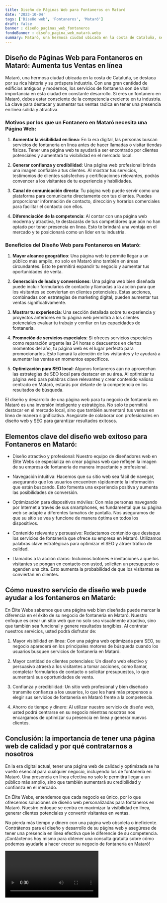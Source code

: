 ```yaml
---
title: Diseño de Páginas Web para Fontaneros en Mataró
date: '2023-10-04'
tags: ['Diseño web', 'Fontaneros', 'Mataró']
draft: false
banner : diseño_paginas_web_fontaneros
fondoBanner : diseño_pagina_web_mataró.webp
summary: Mataró, una hermosa ciudad ubicada en la costa de Cataluña, se destaca por su rica historia y su próspera industria. Con una gran cantidad de edificios antiguos y modernos, los servicios de fontanería son de vital importancia en esta ciudad en constante desarrollo. Si eres un fontanero en Mataró, debes estar consciente de la competencia creciente en tu industria. La clave para destacar y aumentar tus ventas radica en tener una presencia en línea sólida y atractiva.
---
```


## Diseño de Páginas Web para Fontaneros en Mataró: Aumenta tus Ventas en línea

Mataró, una hermosa ciudad ubicada en la costa de Cataluña, se destaca por su rica historia y su próspera industria. Con una gran cantidad de edificios antiguos y modernos, los servicios de fontanería son de vital importancia en esta ciudad en constante desarrollo. Si eres un fontanero en Mataró, debes estar consciente de la competencia creciente en tu industria. La clave para destacar y aumentar tus ventas radica en tener una presencia en línea sólida y atractiva.

### Motivos por los que un Fontanero en Mataró necesita una Página Web:

1. **Aumentar la visibilidad en línea**: En la era digital, las personas buscan servicios de fontanería en línea antes de hacer llamadas o visitar tiendas físicas. Tener una página web te ayudará a ser encontrado por clientes potenciales y aumentará tu visibilidad en el mercado local.

2. **Generar confianza y credibilidad**: Una página web profesional brinda una imagen confiable a tus clientes. Al mostrar tus servicios, testimonios de clientes satisfechos y certificaciones relevantes, podrás convencer a los visitantes de tu experiencia y habilidades.

3. **Canal de comunicación directa**: Tu página web puede servir como una plataforma para comunicarte directamente con tus clientes. Puedes proporcionar información de contacto, dirección y horarios comerciales para facilitar el contacto con ellos.

4. **Diferenciación de la competencia**: Al contar con una página web moderna y atractiva, te destacarás de tus competidores que aún no han optado por tener presencia en línea. Esto te brindará una ventaja en el mercado y te posicionará como un líder en tu industria.

### Beneficios del Diseño Web para Fontaneros en Mataró:

1. **Mayor alcance geográfico**: Una página web te permite llegar a un público más amplio, no solo en Mataró sino también en áreas circundantes. Esto te permitirá expandir tu negocio y aumentar tus oportunidades de venta.

2. **Generación de leads y conversiones**: Una página web bien diseñada puede incluir formularios de contacto y llamadas a la acción para que los visitantes se conviertan en clientes potenciales. Estas acciones, combinadas con estrategias de marketing digital, pueden aumentar tus ventas significativamente.

3. **Mostrar tu experiencia**: Una sección detallada sobre tu experiencia y proyectos anteriores en tu página web permitirá a los clientes potenciales evaluar tu trabajo y confiar en tus capacidades de fontanería.

4. **Promoción de servicios especiales**: Si ofreces servicios especiales como reparación urgente las 24 horas o descuentos en ciertos momentos del año, tu página web es el lugar perfecto para promocionarlos. Esto llamará la atención de los visitantes y te ayudará a aumentar las ventas en momentos específicos.

5. **Optimización para SEO local**: Algunos fontaneros aún no aprovechan las estrategias de SEO local para destacar en su área. Al optimizar tu página web para palabras clave relevantes y crear contenido valioso centrado en Mataró, estarás por delante de la competencia en los resultados de búsqueda.

El diseño y desarrollo de una página web para tu negocio de fontanería en Mataró es una inversión inteligente y estratégica. No solo te permitirá destacar en el mercado local, sino que también aumentará tus ventas en línea de manera significativa. Asegúrate de colaborar con profesionales en diseño web y SEO para garantizar resultados exitosos.

<GifSeo />

<Cta />

## Elementos clave del diseño web exitoso para Fontaneros en Mataró:

- Diseño atractivo y profesional: Nuestro equipo de diseñadores web en Élite Webs se especializa en crear páginas web que reflejen la imagen de su empresa de fontanería de manera impactante y profesional.

- Navegación intuitiva: Hacemos que su sitio web sea fácil de navegar, asegurando que los usuarios encuentren rápidamente la información que están buscando. Esto fomenta una experiencia positiva y aumenta las posibilidades de conversión.

- Optimización para dispositivos móviles: Con más personas navegando por Internet a través de sus smartphones, es fundamental que su página web se adapte a diferentes tamaños de pantalla. Nos aseguramos de que su sitio se vea y funcione de manera óptima en todos los dispositivos.

- Contenido relevante y persuasivo: Redactamos contenido que destaque los servicios de fontanería que ofrece su empresa en Mataró. Utilizamos palabras clave estratégicas para optimizar el SEO y atraer tráfico de calidad.

- Llamados a la acción claros: Incluimos botones e invitaciones a que los visitantes se pongan en contacto con usted, soliciten un presupuesto o agenden una cita. Esto aumenta la probabilidad de que los visitantes se conviertan en clientes.

## Cómo nuestro servicio de diseño web puede ayudar a los fontaneros en Mataró:

En Élite Webs sabemos que una página web bien diseñada puede marcar la diferencia en el éxito de su negocio de fontanería en Mataró. Nuestro enfoque es crear un sitio web que no solo sea visualmente atractivo, sino que también sea funcional y genere resultados tangibles. Al contratar nuestros servicios, usted podrá disfrutar de:

1. Mayor visibilidad en línea: Con una página web optimizada para SEO, su negocio aparecerá en los principales motores de búsqueda cuando los usuarios busquen servicios de fontanería en Mataró.

2. Mayor cantidad de clientes potenciales: Un diseño web efectivo y persuasivo atraerá a los visitantes a tomar acciones, como llamar, completar formularios de contacto o solicitar presupuestos, lo que aumentará sus oportunidades de venta.

3. Confianza y credibilidad: Un sitio web profesional y bien diseñado transmite confianza a los usuarios, lo que les hará más propensos a elegir sus servicios de fontanería en Mataró frente a la competencia.

4. Ahorro de tiempo y dinero: Al utilizar nuestro servicio de diseño web, usted podrá centrarse en su negocio mientras nosotros nos encargamos de optimizar su presencia en línea y generar nuevos clientes.

## Conclusión: la importancia de tener una página web de calidad y por qué contratarnos a nosotros

En la era digital actual, tener una página web de calidad y optimizada se ha vuelto esencial para cualquier negocio, incluyendo los de fontanería en Mataró. Una presencia en línea efectiva no solo le permitirá llegar a un público más amplio, sino que también aumentará su credibilidad y confianza en el mercado.

En Élite Webs, entendemos que cada negocio es único, por lo que ofrecemos soluciones de diseño web personalizadas para fontaneros en Mataró. Nuestro enfoque se centra en maximizar la visibilidad en línea, generar clientes potenciales y convertir visitantes en ventas.

No pierda más tiempo y dinero con una página web obsoleta o ineficiente. Contrátenos para el diseño y desarrollo de su página web y asegúrese de tener una presencia en línea efectiva que le diferencie de su competencia. ¡Contáctenos hoy mismo para obtener una consulta gratuita sobre cómo podemos ayudarle a hacer crecer su negocio de fontanería en Mataró!

<Video />

<CtaBot job='Fontaneros' city='Mataró'/>

<Gmaps query='Mataró+españa+maps' />